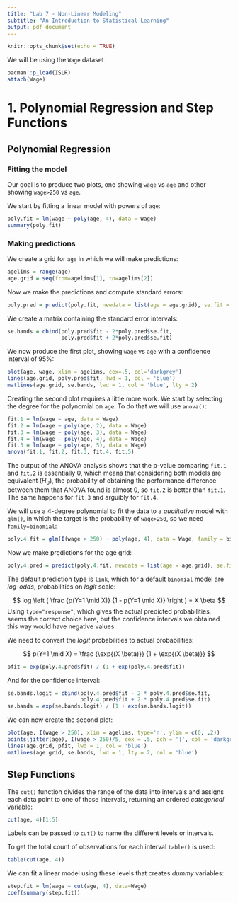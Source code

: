 ```yaml
---
title: "Lab 7 - Non-Linear Modeling"
subtitle: "An Introduction to Statistical Learning"
output: pdf_document
---
```


```r
knitr::opts_chunk$set(echo = TRUE)
```

We will be using the `Wage` dataset
```r
pacman::p_load(ISLR)
attach(Wage)
```

# 1. Polynomial Regression and Step Functions

## Polynomial Regression

### Fitting the model
Our goal is to produce two plots, one showing `wage` vs `age` and other showing `wage>250` vs `age`.

We start by fitting a linear model with powers of `age`:
```r
poly.fit = lm(wage ~ poly(age, 4), data = Wage)
summary(poly.fit)
```

### Making predictions

We create a grid for `age` in which we will make predictions:
```r
agelims = range(age)
age.grid = seq(from=agelims[1], to=agelims[2])
```
Now we make the predictions and compute standard errors:
```r
poly.pred = predict(poly.fit, newdata = list(age = age.grid), se.fit = TRUE)
```
We create a matrix containing the standard error intervals:
```r
se.bands = cbind(poly.pred$fit - 2*poly.pred$se.fit,
                 poly.pred$fit + 2*poly.pred$se.fit)
```
We now produce the first plot, showing `wage` vs `age` with a confidence interval of $95\%$:
```r
plot(age, wage, xlim = agelims, cex=.5, col='darkgrey')
lines(age.grid, poly.pred$fit, lwd = 1, col = 'blue')
matlines(age.grid, se.bands, lwd = 1, col = 'blue', lty = 2)
```
Creating the second plot requires a little more work. We start by selecting the degree for the polynomial on `age`. To do that we will use `anova()`:
```r
fit.1 = lm(wage ~ age, data = Wage)
fit.2 = lm(wage ~ poly(age, 2), data = Wage)
fit.3 = lm(wage ~ poly(age, 3), data = Wage)
fit.4 = lm(wage ~ poly(age, 4), data = Wage)
fit.5 = lm(wage ~ poly(age, 5), data = Wage)
anova(fit.1, fit.2, fit.3, fit.4, fit.5)
```
The output of the ANOVA analysis shows that the p-value comparing `fit.1` and `fit.2` is essentially 0, which means that considering both models are equivalent ($H_0$), the probability of obtaining the performance difference between them that ANOVA found is almost 0, so `fit.2` is better than `fit.1`. The same happens for `fit.3` and arguibly for `fit.4`.

We will use a 4-degree polynomial to fit the data to a *qualitative* model with `glm()`, in which the target is the probability of `wage>250`, so we need `family=binomial`:
```r
poly.4.fit = glm(I(wage > 250) ~ poly(age, 4), data = Wage, family = binomial)
```
Now we make predictions for the age grid:
```r
poly.4.pred = predict(poly.4.fit, newdata = list(age = age.grid), se.fit = TRUE)
```
The default prediction type is `link`, which for a default `binomial` model are *log-odds*, probabilities on *logit* scale:

$$
log \left ( \frac {p(Y=1 \mid X)} {1 - p(Y=1 \mid X)}  \right ) = X \beta
$$
Using `type="response"`, which gives the actual predicted probabilities, seems the correct choice here, but the confidence intervals we obtained this way would have negative values.

We need to convert the *logit* probabilities to actual probabilities:

$$
p(Y=1 \mid X) = \frac {\exp{(X \beta)}} {1 + \exp{(X \beta)}}
$$
```r
pfit = exp(poly.4.pred$fit) / (1 + exp(poly.4.pred$fit))
```
And for the confidence interval:
```r
se.bands.logit = cbind(poly.4.pred$fit - 2 * poly.4.pred$se.fit,
                       poly.4.pred$fit + 2 * poly.4.pred$se.fit)
se.bands = exp(se.bands.logit) / (1 + exp(se.bands.logit))
```
We can now create the second plot:
```r
plot(age, I(wage > 250), xlim = agelims, type='n', ylim = c(0, .2))
points(jitter(age), I(wage > 250)/5, cex = .5, pch = '|', col = 'darkgrey')
lines(age.grid, pfit, lwd = 1, col = 'blue')
matlines(age.grid, se.bands, lwd = 1, lty = 2, col = 'blue')
```

## Step Functions

The `cut()` function divides the range of the data into intervals and assigns each data point to one of those intervals, returning an ordered *categorical* variable:
```r
cut(age, 4)[1:5]
```
Labels can be passed to `cut()` to name the different levels or intervals.

To get the total count of observations for each interval `table()` is used:
```r
table(cut(age, 4))
```
We can fit a linear model using these levels that creates *dummy* variables:
```r
step.fit = lm(wage ~ cut(age, 4), data=Wage)
coef(summary(step.fit))
```



